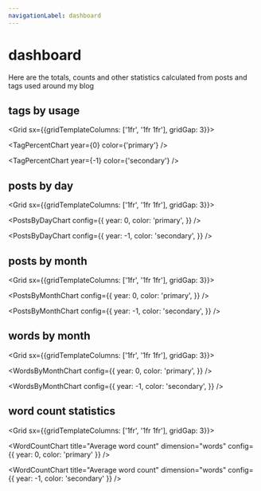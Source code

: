 ```yaml
---
navigationLabel: dashboard
---
```



# dashboard

Here are the totals, counts and other statistics calculated from posts and tags used around my blog

<Divider />

## tags by usage

<Grid sx={{gridTemplateColumns: ['1fr', '1fr 1fr'], gridGap: 3}}>

<TagPercentChart year={0} color={'primary'} />

<TagPercentChart year={-1} color={'secondary'} />

</Grid>

<Divider />
<Divider />

## posts by day

<Grid sx={{gridTemplateColumns: ['1fr', '1fr 1fr'], gridGap: 3}}>

<PostsByDayChart
  config={{
    year: 0,
    color: 'primary',
  }}
/>

<PostsByDayChart
  config={{
    year: -1,
    color: 'secondary',
  }}
/>

</Grid>

<Divider />
<Divider />

## posts by month

<Grid sx={{gridTemplateColumns: ['1fr', '1fr 1fr'], gridGap: 3}}>

<PostsByMonthChart
  config={{
    year: 0,
    color: 'primary',
  }}
/>

<PostsByMonthChart
  config={{
    year: -1,
    color: 'secondary',
  }}
/>

</Grid>

<Divider />
<Divider />

## words by month

<Grid sx={{gridTemplateColumns: ['1fr', '1fr 1fr'], gridGap: 3}}>

<WordsByMonthChart
  config={{
    year: 0,
    color: 'primary',
  }}
/>

<WordsByMonthChart
  config={{
    year: -1,
    color: 'secondary',
  }}
/>

</Grid>

<Divider />
<Divider />

## word count statistics

<Grid sx={{gridTemplateColumns: ['1fr', '1fr 1fr'], gridGap: 3}}>

<WordCountChart title="Average word count" dimension="words" config={{ year: 0, color: 'primary' }} />

<WordCountChart title="Average word count" dimension="words" config={{ year: -1, color: 'secondary' }} />

</Grid>
